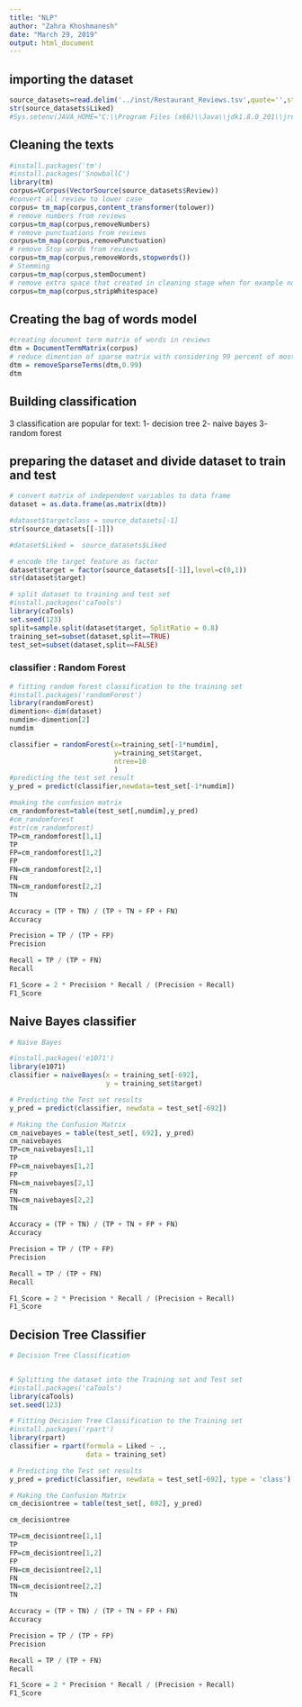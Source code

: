 ```yaml
---
title: "NLP"
author: "Zahra Khoshmanesh"
date: "March 29, 2019"
output: html_document
---
```



## importing the dataset

```r


source_datasets=read.delim('../inst/Restaurant_Reviews.tsv',quote='',stringsAsFactors = FALSE)
str(source_datasets$Liked)
#Sys.setenv(JAVA_HOME="C:\\Program Files (x86)\\Java\\jdk1.8.0_201\\jre")

```

## Cleaning the texts

```r
#install.packages('tm')
#install.packages('SnowballC')
library(tm)
corpus=VCorpus(VectorSource(source_datasets$Review))
#convert all review to lower case
corpus= tm_map(corpus,content_transformer(tolower))
# remove numbers from reviews
corpus=tm_map(corpus,removeNumbers)
# remove punctuations from reviews
corpus=tm_map(corpus,removePunctuation)
# remove Stop words from reviews
corpus=tm_map(corpus,removeWords,stopwords())
# Stemming
corpus=tm_map(corpus,stemDocument)
# remove extra space that created in cleaning stage when for example number remove
corpus=tm_map(corpus,stripWhitespace)

```

## Creating the bag of words model

```r
#creating document term matrix of words in reviews
dtm = DocumentTermMatrix(corpus)
# reduce dimention of sparse matrix with considering 99 percent of most frequent
dtm = removeSparseTerms(dtm,0.99)
dtm

```

## Building  classification

3 classification are popular for text:
1- decision tree
2- naive bayes
3- random forest

## preparing the dataset and divide dataset to train and test

```r
# convert matrix of independent variables to data frame
dataset = as.data.frame(as.matrix(dtm))

#dataset$targetclass = source_datasets[-1]
str(source_datasets[[-1]])

#dataset$Liked =  source_datasets$Liked

# encode the target feature as factor
dataset$target = factor(source_datasets[[-1]],level=c(0,1))
str(dataset$target)

# split dataset to training and test set
#install.packages('caTools')
library(caTools)
set.seed(123)
split=sample.split(dataset$target, SplitRatio = 0.8)
training_set=subset(dataset,split==TRUE)
test_set=subset(dataset,split==FALSE)

```


### classifier : Random Forest


```r


# fitting random forest classification to the training set
#install.packages('randomForest')
library(randomForest)
dimention<-dim(dataset)
numdim<-dimention[2]
numdim

classifier = randomForest(x=training_set[-1*numdim],
                          y=training_set$target,
                          ntree=10
                          )
#predicting the test set result
y_pred = predict(classifier,newdata=test_set[-1*numdim])

#making the confusion matrix
cm_randomforest=table(test_set[,numdim],y_pred)
#cm_randomforest
#str(cm_randomforest)
TP=cm_randomforest[1,1]
TP
FP=cm_randomforest[1,2]
FP
FN=cm_randomforest[2,1]
FN
TN=cm_randomforest[2,2]
TN

Accuracy = (TP + TN) / (TP + TN + FP + FN)
Accuracy

Precision = TP / (TP + FP)
Precision

Recall = TP / (TP + FN)
Recall

F1_Score = 2 * Precision * Recall / (Precision + Recall)
F1_Score


```


## Naive Bayes classifier

```r
# Naive Bayes

#install.packages('e1071')
library(e1071)
classifier = naiveBayes(x = training_set[-692],
                        y = training_set$target)

# Predicting the Test set results
y_pred = predict(classifier, newdata = test_set[-692])

# Making the Confusion Matrix
cm_naivebayes = table(test_set[, 692], y_pred)
cm_naivebayes
TP=cm_naivebayes[1,1]
TP
FP=cm_naivebayes[1,2]
FP
FN=cm_naivebayes[2,1]
FN
TN=cm_naivebayes[2,2]
TN

Accuracy = (TP + TN) / (TP + TN + FP + FN)
Accuracy

Precision = TP / (TP + FP)
Precision

Recall = TP / (TP + FN)
Recall

F1_Score = 2 * Precision * Recall / (Precision + Recall)
F1_Score

```

## Decision Tree Classifier

```r
# Decision Tree Classification


# Splitting the dataset into the Training set and Test set
#install.packages('caTools')
library(caTools)
set.seed(123)

# Fitting Decision Tree Classification to the Training set
#install.packages('rpart')
library(rpart)
classifier = rpart(formula = Liked ~ .,
                   data = training_set)

# Predicting the Test set results
y_pred = predict(classifier, newdata = test_set[-692], type = 'class')

# Making the Confusion Matrix
cm_decisiontree = table(test_set[, 692], y_pred)

cm_decisiontree

TP=cm_decisiontree[1,1]
TP
FP=cm_decisiontree[1,2]
FP
FN=cm_decisiontree[2,1]
FN
TN=cm_decisiontree[2,2]
TN

Accuracy = (TP + TN) / (TP + TN + FP + FN)
Accuracy

Precision = TP / (TP + FP)
Precision

Recall = TP / (TP + FN)
Recall

F1_Score = 2 * Precision * Recall / (Precision + Recall)
F1_Score



```



